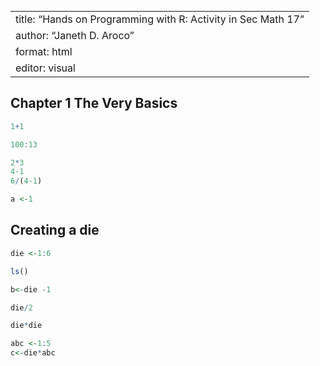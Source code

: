 ```r

```

---
title: "Hands on Programming with R: Activity in Sec Math 17"
author: "Janeth D. Aroco"
format: html
editor: visual
---

## Chapter 1 The Very Basics

```r
1+1
```

```r
100:13
```

```r
2*3
4-1
6/(4-1)
```

```r
a <-1
```

## Creating a die

```r
die <-1:6
```

```r
ls()
```

```r
b<-die -1
```

```r
die/2
```

```r
die*die
```

```r
abc <-1:5
c<-die*abc
```
